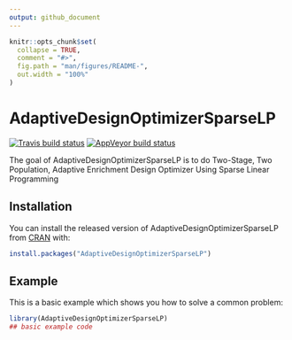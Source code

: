 ```yaml
---
output: github_document
---
```


<!-- README.md is generated from README.Rmd. Please edit that file -->

```r
knitr::opts_chunk$set(
  collapse = TRUE,
  comment = "#>",
  fig.path = "man/figures/README-",
  out.width = "100%"
)
```

# AdaptiveDesignOptimizerSparseLP

<!-- badges: start -->
[![Travis build status](https://travis-ci.com/mrosenblum/AdaptiveDesignOptimizerSparseLP.svg?branch=master)](https://travis-ci.com/mrosenblum/AdaptiveDesignOptimizerSparseLP)
[![AppVeyor build status](https://ci.appveyor.com/api/projects/status/github/mrosenblum/AdaptiveDesignOptimizerSparseLP?branch=master&svg=true)](https://ci.appveyor.com/project/mrosenblum/AdaptiveDesignOptimizerSparseLP)
<!-- badges: end -->

The goal of AdaptiveDesignOptimizerSparseLP is to do Two-Stage, Two Population, Adaptive Enrichment Design Optimizer Using Sparse Linear Programming

## Installation

You can install the released version of AdaptiveDesignOptimizerSparseLP from [CRAN](https://CRAN.R-project.org) with:

``` r
install.packages("AdaptiveDesignOptimizerSparseLP")
```

## Example

This is a basic example which shows you how to solve a common problem:

```r
library(AdaptiveDesignOptimizerSparseLP)
## basic example code
```
